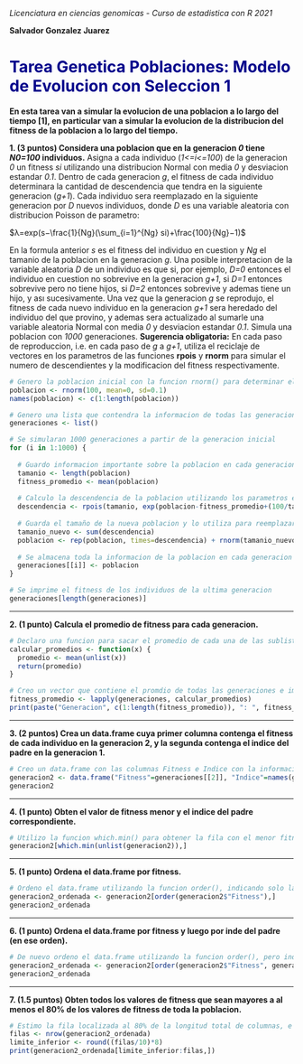 *Licenciatura en ciencias genomicas - Curso de estadistica con R 2021*

**Salvador Gonzalez Juarez**

# <span style="color:darkblue"> Tarea Genetica Poblaciones: Modelo de Evolucion con Seleccion 1 </span>

**En esta tarea van a simular la evolucion de una poblacion a lo largo del tiempo [1], en particular van a simular la evolucion de la distribucion del fitness de la poblacion a lo largo del tiempo.**

**1. (3 puntos) Considera una poblacion que en la generacion *0* tiene *N0=100* individuos.** Asigna a cada individuo (*1<=i<=100*) de la generacion *0* un fitness *si* utilizando una distribucion Normal con media *0* y desviacion estandar *0.1*. Dentro de cada generacion *g*, el fitness de cada individuo determinara la cantidad de descendencia que tendra en la siguiente generacion (*g+1*). Cada individuo sera reemplazado en la siguiente generacion por *D* nuevos individuos, donde *D* es una variable aleatoria con distribucion Poisson de parametro: 

$λ=exp(s−\frac{1}{Ng}(\sum_{i=1}^{Ng} si)+\frac{100}{Ng}−1)$

En la formula anterior *s* es el fitness del individuo en cuestion y *Ng* el tamanio de la poblacion en la generacion *g*. Una posible interpretacion de la variable aleatoria *D* de un individuo es que si, por ejemplo, *D=0* entonces el individuo en cuestion no sobrevive en la generacion *g+1*, si *D=1* entonces sobrevive pero no tiene hijos, si *D=2* entonces sobrevive y ademas tiene un hijo, y ası sucesivamente. Una vez que la generacion *g* se reprodujo, el fitness de cada nuevo individuo en la generacion *g+1* sera heredado del individuo del que provino, y ademas sera actualizado al sumarle una variable aleatoria Normal con media *0* y desviacion estandar *0.1*. Simula una poblacion con *1000* generaciones. **Sugerencia obligatoria:** En cada paso de reproduccion, i.e.  en cada paso de *g* a *g+1*, utiliza el reciclaje de vectores en los parametros de las funciones **rpois** y **rnorm** para simular el numero de descendientes y la modificacion del fitness respectivamente.

```r
# Genero la poblacion inicial con la funcion rnorm() para determinar el fitness de cada individuo y le asigno un nombre a cada uno
poblacion <- rnorm(100, mean=0, sd=0.1)
names(poblacion) <- c(1:length(poblacion))

# Genero una lista que contendra la informacion de todas las generaciones siguientes
generaciones <- list()

# Se simularan 1000 generaciones a partir de la generacion inicial
for (i in 1:1000) {
  
  # Guardo informacion importante sobre la poblacion en cada generacion
  tamanio <- length(poblacion)
  fitness_promedio <- mean(poblacion)
  
  # Calculo la descendencia de la poblacion utilizando los parametros establecidos para lambda en rpois()
  descendencia <- rpois(tamanio, exp(poblacion-fitness_promedio+(100/tamanio)-1))
  
  # Guarda el tamaño de la nueva poblacion y lo utiliza para reemplazar el vector por uno nuevo a partir del reciclaje de vectores
  tamanio_nuevo <- sum(descendencia)
  poblacion <- rep(poblacion, times=descendencia) + rnorm(tamanio_nuevo, mean=0, sd=0.1)
  
  # Se almacena toda la informacion de la poblacion en cada generacion
  generaciones[[i]] <- poblacion
}

# Se imprime el fitness de los individuos de la ultima generacion
generaciones[length(generaciones)]
```

***

**2. (1 punto) Calcula el promedio de fitness para cada generacion.**

```r
# Declaro una funcion para sacar el promedio de cada una de las sublistas dentro de generaciones
calcular_promedios <- function(x) {
  promedio <- mean(unlist(x))
  return(promedio)
}

# Creo un vector que contiene el promdio de todas las generaciones e imprime el resultado
fitness_promedio <- lapply(generaciones, calcular_promedios)
print(paste("Generacion", c(1:length(fitness_promedio)), ": ", fitness_promedio))
```

***

**3. (2 puntos) Crea un data.frame cuya primer columna contenga el fitness de cada individuo en la generacion 2, y la segunda contenga el indice del padre en la generacion 1.**

```r
# Creo un data.frame con las columnas Fitness e Indice con la informacion de la segunda generacion
generacion2 <- data.frame("Fitness"=generaciones[[2]], "Indice"=names(generaciones[[2]]))
generacion2
```

***

**4. (1 punto) Obten el valor de fitness menor y el indice del padre correspondiente.**

```r
# Utilizo la funcion which.min() para obtener la fila con el menor fitness
generacion2[which.min(unlist(generacion2)),]
```

***

**5. (1 punto) Ordena el data.frame por fitness.**

```r
# Ordeno el data.frame utilizando la funcion order(), indicando solo la columna Fitness
generacion2_ordenada <- generacion2[order(generacion2$"Fitness"),]
generacion2_ordenada
```

***

**6. (1 punto) Ordena el data.frame por fitness y luego por inde del padre (en ese orden).**

```r
# De nuevo ordeno el data.frame utilizando la funcion order(), pero indicando ambas columnas
generacion2_ordenada <- generacion2[order(generacion2$"Fitness", generacion2$"Indice"),]
generacion2_ordenada
```

***

**7. (1.5 puntos) Obten todos los valores de fitness que sean mayores a al menos el 80% de los valores de fitness de toda la poblacion.**

```r
# Estimo la fila localizada al 80% de la longitud total de columnas, e imprimo las columnas a partir de ella en el data.frame ordenado
filas <- nrow(generacion2_ordenada)
limite_inferior <- round((filas/10)*8)
print(generacion2_ordenada[limite_inferior:filas,])
```

